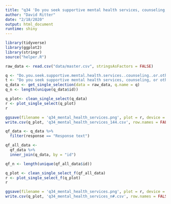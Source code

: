 ```yaml
---
title: "q34 'Do you seek supportive mental health services, counseling, or other therapy within or outside of the VA?'"
author: "David Ritter"
date: "2/18/2020"
output: html_document
runtime: shiny
---
```


```r
library(tidyverse)
library(ggplot2)
library(stringr)
source("helper.R")
```

```r
raw_data <- read.csv("data/master.csv", stringsAsFactors = FALSE)
```

```r
q <- "Do.you.seek.supportive.mental.health.services..counseling..or.other.therapy.within.or.outside.of.the.VA."
t <- "Do you seek supportive mental health services, counseling, or other therapy within or outside of the VA?"
q_data <- get_single_selection(data = raw_data, q.name = q)
q_n <- length(unique(q_data$id))
```

```r
q_plot<- clean_single_select(q_data)
r <- plot_single_select(q_plot)
r
```

```r
ggsave(filename = 'q34_mental_health_services.png', plot = r, device = 'png')
write.csv(q_plot, 'q34_mental_health_services_144.csv', row.names = FALSE)
```

```r
qf_data <- q_data %>%
  filter(response == "Response text")
```

```r
qf_all_data <- 
  qf_data %>%
  inner_join(q_data, by = "id")

qf_n <- length(unique(qf_all_data$id))
```

```r
q_plot <- clean_single_select_f(qf_all_data)
r <- plot_single_select_f(q_plot)
r
```

```r
ggsave(filename = 'q34_mental_health_services.png', plot = r, device = 'png')
write.csv(q_plot, 'q34_mental_health_services_n#.csv', row.names = FALSE)
```